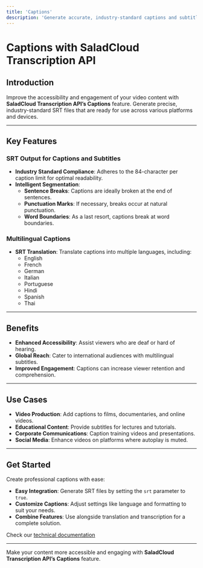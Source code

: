 ```yaml
---
title: 'Captions'
description: 'Generate accurate, industry-standard captions and subtitles using SaladCloud Transcription API.'
---
```


# Captions with SaladCloud Transcription API

## Introduction

Improve the accessibility and engagement of your video content with **SaladCloud Transcription API’s Captions** feature.
Generate precise, industry-standard SRT files that are ready for use across various platforms and devices.

---

## Key Features

### SRT Output for Captions and Subtitles

- **Industry Standard Compliance**: Adheres to the 84-character per caption limit for optimal readability.
- **Intelligent Segmentation**:
  - **Sentence Breaks**: Captions are ideally broken at the end of sentences.
  - **Punctuation Marks**: If necessary, breaks occur at natural punctuation.
  - **Word Boundaries**: As a last resort, captions break at word boundaries.

### Multilingual Captions

- **SRT Translation**: Translate captions into multiple languages, including:
  - English
  - French
  - German
  - Italian
  - Portuguese
  - Hindi
  - Spanish
  - Thai

---

## Benefits

- **Enhanced Accessibility**: Assist viewers who are deaf or hard of hearing.
- **Global Reach**: Cater to international audiences with multilingual subtitles.
- **Improved Engagement**: Captions can increase viewer retention and comprehension.

---

## Use Cases

- **Video Production**: Add captions to films, documentaries, and online videos.
- **Educational Content**: Provide subtitles for lectures and tutorials.
- **Corporate Communications**: Caption training videos and presentations.
- **Social Media**: Enhance videos on platforms where autoplay is muted.

---

## Get Started

Create professional captions with ease:

- **Easy Integration**: Generate SRT files by setting the `srt` parameter to `true`.
- **Customize Captions**: Adjust settings like language and formatting to suit your needs.
- **Combine Features**: Use alongside translation and transcription for a complete solution.

Check our [technical documentation](/guides/transcription/salad-transcription-api/captions)

---

Make your content more accessible and engaging with **SaladCloud Transcription API’s Captions** feature.
